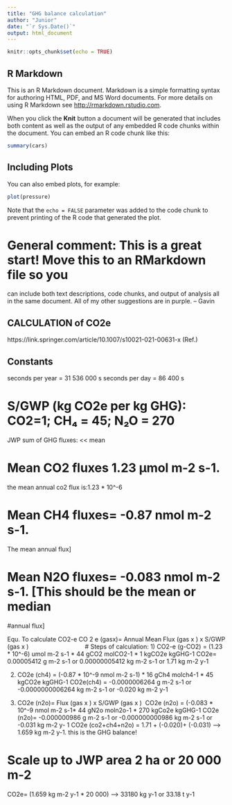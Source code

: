 ```yaml
---
title: "GHG balance calculation"
author: "Junior"
date: "`r Sys.Date()`"
output: html_document
---
```


```r
knitr::opts_chunk$set(echo = TRUE)
```

## R Markdown

This is an R Markdown document. Markdown is a simple formatting syntax for authoring HTML, PDF, and MS Word documents. For more details on using R Markdown see <http://rmarkdown.rstudio.com>.

When you click the **Knit** button a document will be generated that includes both content as well as the output of any embedded R code chunks within the document. You can embed an R code chunk like this:

```r
summary(cars)
```

## Including Plots

You can also embed plots, for example:

```r
plot(pressure)
```

Note that the `echo = FALSE` parameter was added to the code chunk to prevent printing of the R code that generated the plot.

# General comment: This is a great start! Move this to an RMarkdown file so you
can include both text descriptions, code chunks, and output of analysis all in the
same document. All of my other suggestions are in purple.
– Gavin

## CALCULATION of CO2e
https://link.springer.com/article/10.1007/s10021-021-00631-x (Ref.)

## Constants
seconds per year = 31 536 000 s
seconds per day = 86 400 s


# S/GWP (kg CO2e per kg GHG): CO2=1; CH₄ = 45; N₂O = 270

JWP sum of GHG fluxes: &lt;&lt; mean

# Mean CO2 fluxes 1.23 µmol m-2 s-1. 
the mean annual co2 flux is:1.23 * 10^-6 

# Mean CH4 fluxes=  -0.87 nmol m-2 s-1. 
The mean annual flux]

# Mean N2O fluxes= -0.083 nmol m-2 s-1. [This should be the mean or median
#annual flux]

Equ. To calculate CO2-e
CO 2 e (gasx)= Annual Mean Flux (gas x ) x S/GWP (gas x )                                
# Steps of calculation:
 1) CO2-e (g-CO2) = (1.23 * 10^-6) umol m-2 s-1 * 44 gCO2 molCO2-1 * 1 kgCO2e
kgGHG-1
CO2e= 0.00005412 g m-2 s-1 or 0.00000005412 kg m-2 s-1 or 1.71 kg m-2 y-1

 2) CO2e (ch4) = (-0.87 * 10^-9 nmol m-2 s-1) * 16 gCh4 molch4-1 * 45 kgCO2e kgGHG-1
CO2e(ch4) = -0.0000006264 g m-2 s-1 or -0.0000000006264 kg m-2 s-1 or -0.020 kg
m-2 y-1

 3) CO2e (n2o)= Flux (gas x ) x S/GWP (gas x )
 CO2e (n2o) = (-0.083 * 10^-9 nmol m-2 s-1* 44 gN2o moln2o-1 * 270 kgCo2e kgGHG-1
CO2e (n2o)= -0.000000986 g m-2 s-1 or -0.000000000986 kg m-2 s-1 or -0.031 kg m-2 y-
1
CO2e (co2+ch4+n2o) = 1.71 + (-0.020)+ (-0.031) -->  1.659 kg m-2 y-1.
this is the GHG balance!

# Scale up to JWP area 2 ha or 20 000 m-2

CO2e= (1.659 kg m-2 y-1 * 20 000) --> 33180 kg y-1 or 33.18 t y-1

